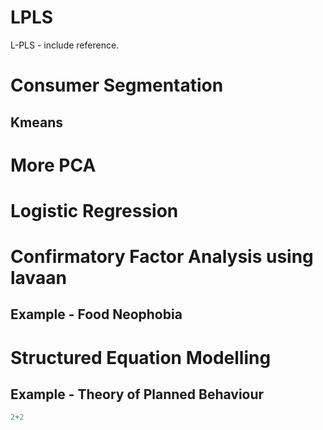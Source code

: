 # LPLS

L-PLS - include reference. 

# Consumer Segmentation 

## Kmeans

# More PCA

# Logistic Regression

# Confirmatory Factor Analysis using lavaan

## Example - Food Neophobia

# Structured Equation Modelling

## Example - Theory of Planned Behaviour

```r
2+2
```

